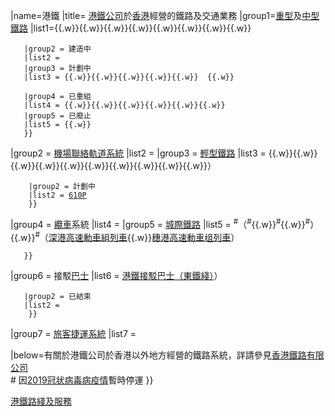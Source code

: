 {{Navbox|1={{#switch:{{{1|}}}|child=subgroup}}
|name=港鐵
|title= [[香港鐵路有限公司|港鐵公司]]於[[香港]]經營的鐵路及交通業務
|group1=[[重型鐵路系統|重型]]及[[中型鐵路系統|中型鐵路]]
|list1={{Navbox|subgroup
    |group1 = 營運中
    |list1 = {{港铁路线标志|EAL|S}}{{.w}}{{港铁路线标志|KTL|S}}{{.w}}{{港铁路线标志|TWL|S}}{{.w}}{{港铁路线标志|ISL|S}}{{.w}}{{港铁路线标志|TCL|S}}{{.w}}{{港铁路线标志|TKL|S}}{{.w}}{{港铁路线标志|TML|S}}{{.w}}{{港铁路线标志|DRL|S}}{{.w}}{{港铁路线标志|SIL|S}}{{.w}}
    |group2 = 建造中
    |list2 = 
    |group3 = 計劃中
    |list3 = {{港铁路线标志|NIL|S}}{{.w}}{{港铁路线标志|NOL|S}}{{.w}}{{港铁路线标志|SILW|S}}{{.w}}{{港铁路线标志|TME|S}}{{.w}}{{港铁路线标志|TCW|S}}{{.w}}{{港铁路线标志|HSK|S}}  {{.w}}{{港铁路线标志|EKL |S}}

    |group4 = 已重組
    |list4 = {{港铁路线标志|MIS|S}}{{.w}}{{港铁路线标志|KSL|S}}{{.w}}{{港铁路线标志|TSTSL|S}}{{.w}}{{港铁路线标志|MOL|S}}{{.w}}{{港铁路线标志|WRL|S}}{{.w}}{{港铁路线标志|TMLP1|S}}{{.w}}{{港铁路线标志|SCL|S}}
    |group5 = 已廢止
    |list5 = {{港铁路线标志|KCR-STKB|S}}{{.w}}{{港铁路线标志|KCR-WHSB|S}}
    }}
|group2 = [[機場聯絡軌道系統]]
|list2 = {{Navbox|subgroup
     |group1 = 營運中
     |list1 = {{港铁路线标志|AEL|S}}
     }}
|group3 = [[輕軌運輸|輕型鐵路]]
|list3 = {{Navbox|subgroup
     |group1 = 營運中
     |list1 = {{港铁路线标志|LRT|S}}（{{港鐵路綫標誌|505|S}}{{.w}}{{港鐵路綫標誌|507|S}}{{.w}}{{港鐵路綫標誌|610|S}}{{.w}}{{港鐵路綫標誌|614|S}}{{.w}}{{港鐵路綫標誌|614P|S}}{{.w}}{{港鐵路綫標誌|615|S}}{{.w}}{{港鐵路綫標誌|615P|S}}{{.w}}{{港鐵路綫標誌|705|S}}{{.w}}{{港鐵路綫標誌|706|S}}{{.w}}{{港鐵路綫標誌|751|S}}{{.w}}{{港鐵路綫標誌|751P|S}}{{.w}}{{港鐵路綫標誌|761P|S}}）
     |group2 = 計劃中
     |list2 = [[香港輕鐵610P綫|610P]]
     }}
|group4 = [[索道|纜車]]系統
|list4 = {{Navbox|subgroup
     |group1 = 營運中
     |list1 = {{港铁路线标志|360|S}}
     }}
|group5 = [[城際鐵路|城際鐵路]]
|list5 = {{Navbox|subgroup
    |group1 = 暫停中
    |list1 = {{港铁路线标志|EAL|S}}邊境段<sup>#</sup>{{.w}}{{港铁路线标志|ITT|S}}<sup>#</sup>（{{港铁路线标志|ITT-GK|SL}}<sup>#</sup>{{.w}}{{港铁路线标志|ITT-BK|SL}}<sup>#</sup>{{.w}}{{港铁路线标志|ITT-SK|SL}}<sup>#</sup>）{{.w}}{{港铁路线标志|XRL|S}}<sup>#</sup>（[[深港高速動車組列車]]{{.w}}[[穗港高速動車组列車]]）
    }}
|group6 = 接駁[[公共汽車|巴士]]
|list6 = {{Navbox|subgroup
     |group1 = 營運中
     |list1 = {{香港交通標誌|MTR-BUS|S}}（[[港鐵巴士#港鐵巴士（新界西北）|港鐵巴士（新界西北）]]{{.w}}[[港鐵巴士#港鐵接駁巴士|港鐵接駁巴士（東鐵綫）]]）
    |group2 = 已結束
    |list2 = {{香港交通標誌|SAE|S}}
     }}
|group7 = [[旅客捷運系統]]
|list7 = {{Navbox|subgroup
     |group1 = 營運中
     |list1 = {{香港交通標誌|HKIA-APM|S}}
     }}

|below=有關於港鐵公司於香港以外地方經營的鐵路系統，詳請參見[[Template:香港鐵路有限公司|香港鐵路有限公司]]<br/><nowiki>#</nowiki> 因[[2019冠状病毒病疫情]]暫時停運
}}<noinclude>

[[Category:香港鐵路模板|港鐵路綫及服務]]
</noinclude>